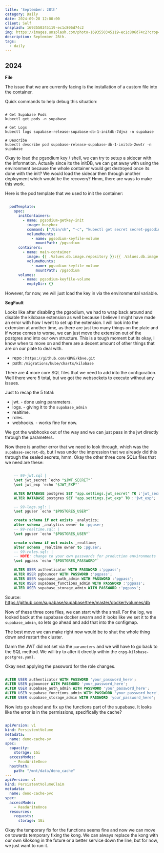 ```yaml
---
title: 'September: 28th'
category: Daily
date: 2024-09-28 12:00:00
client: Self
unsplash: 1693550345119-ec1c806d74c2
img: https://images.unsplash.com/photo-1693550345119-ec1c806d74c2?crop=entropy&cs=srgb&fm=jpg&ixid=MnwzNjM5Nzd8MHwxfHJhbmRvbXx8fHx8fHx8fDE2ODE3NDg2ODY&ixlib=rb-4.0.3&q=85
description: September 28th. 
tags:
  - daily
---
```



## 2024

**File**

The issue that we are currently facing is the installation of a custom file into the container.

Quick commands to help debug this situation:

```shell

# Get Supabase Pods
kubectl get pods -n supabase

# Get Logs 
kubectl logs supabase-release-supabase-db-1-initdb-7djvz -n supabase

# Describe
kubectl describe pod supabase-release-supabase-db-1-initdb-2wwtr -n supabase

```

Okay to load the pgsodium key / shell, we can try to setup a sidecar with the information.
Actually since its the initDB, we can get away with using the environment because the whole container would get destroyed once its done with the init?
We would load the sidecar then through another deployment which would be the recovery? Hmm, there are ways to make this work.

Here is the pod template that we used to init the container:

```yaml 

  podTemplate:
    spec:
      initContainers:
        - name: pgsodium-getkey-init
          image: busybox
          command: ["/bin/sh", "-c", "kubectl get secret secret-pgsodium-key -n supabase -o jsonpath='{.data.pgsodium_key}' | base64 --decode > /pgsodium/keyfile"]
          volumeMounts:
            - name: pgsodium-keyfile-volume
              mountPath: /pgsodium
      containers:
        - name: main-container
          image: {{ .Values.db.image.repository }}:{{ .Values.db.image.tag }}
          volumeMounts:
            - name: pgsodium-keyfile-volume
              mountPath: /pgsodium
      volumes:
        - name: pgsodium-keyfile-volume
          emptyDir: {}

```

However, for now, we will just load the key in via the environmental variable.

**SegFault**

Looks like after disabling the pgsodium, we had to wrap back around and disable the kilobase extension as well because I believe I might have made an error with how I went to set up the extension.
I will look into the extension at another time, as there are just too many things on the plate and if worse comes to worse, we can just move the extension out of the postgres and into our own structure.
This is a tough moment but its okay, I know when to move on and there are a decent amount of other things that are on our plate to deal with.

- repo : `https://github.com/KBVE/kbve.git`
- path: `/migrations/kube/charts/kilobase`

There are 4 more core SQL files that we need to add into the configuration.
Well there were 5 total, but we got the websockets to execute without any issues.

Just to recap the 5 total:

- jwt. - done using parameters.
- logs. - giving it to the `supabase_admin`
- realtime.
- roles.
- webhooks. - works fine for now.

We got the webhooks out of the way and we can just pass in the jwt directly through the parameters.

Now there is another error that we need to look through, which was the `supabase-secret-db`, but I was under the impression that we already did this through the sealed secrets, hmm.
Okay the other three core SQLs files that we need are these:


```sql

    -- 99-jwt.sql |
    \set jwt_secret `echo "$JWT_SECRET"`
    \set jwt_exp `echo "$JWT_EXP"`

    ALTER DATABASE postgres SET "app.settings.jwt_secret" TO :'jwt_secret';
    ALTER DATABASE postgres SET "app.settings.jwt_exp" TO :'jwt_exp';

    -- 99-logs.sql: |
    \set pguser `echo "$POSTGRES_USER"`

    create schema if not exists _analytics;
    alter schema _analytics owner to :pguser;
    -- 99-realtime.sql: |
    \set pguser `echo "$POSTGRES_USER"`

    create schema if not exists _realtime;
    alter schema _realtime owner to :pguser;
    -- 99-roles.sql: |
    -- NOTE: change to your own passwords for production environments
    \set pgpass `echo "$POSTGRES_PASSWORD"`

    ALTER USER authenticator WITH PASSWORD :'pgpass';
    ALTER USER pgbouncer WITH PASSWORD :'pgpass';
    ALTER USER supabase_auth_admin WITH PASSWORD :'pgpass';
    ALTER USER supabase_functions_admin WITH PASSWORD :'pgpass';
    ALTER USER supabase_storage_admin WITH PASSWORD :'pgpass';

```

Source: https://github.com/supabase/supabase/tree/master/docker/volumes/db

Now of these three core files, we can start with the small.
For the log, we looked back at the supabase docker swarm and it looks like we set it to the `supabase_admin`, so lets go ahead and add that into the configmap.

The best move we can make right now would be to shut the whole thing down and restart the cluster.

Damn the JWT did not set via the `parameters` and we will have to go back to the SQL method.
We will try to alter it directly within the `cnpg-kilobase-postgres.yaml`.

Okay next applying the password for the role changes.

```sql

ALTER USER authenticator WITH PASSWORD 'your_password_here';
ALTER USER pgbouncer WITH PASSWORD 'your_password_here';
ALTER USER supabase_auth_admin WITH PASSWORD 'your_password_here';
ALTER USER supabase_functions_admin WITH PASSWORD 'your_password_here';
ALTER USER supabase_storage_admin WITH PASSWORD 'your_password_here';

```

Now lets go ahead and fix up the functions part of the supabase.
It looks like the error is in the permissions, specifically the cache?

```yaml

apiVersion: v1
kind: PersistentVolume
metadata:
  name: deno-cache-pv
spec:
  capacity:
    storage: 1Gi
  accessModes:
    - ReadWriteOnce
  hostPath:
    path: "/mnt/data/deno_cache"
---
apiVersion: v1
kind: PersistentVolumeClaim
metadata:
  name: deno-cache-pvc
spec:
  accessModes:
    - ReadWriteOnce
  resources:
    requests:
      storage: 1Gi

```

Okay the temporary fix for the functions seems fine and now we can move on towards temporary fixing the kong.
We can always replace the kong with our own kilokong in the future or a better service down the line, but for now, we just want to run it.